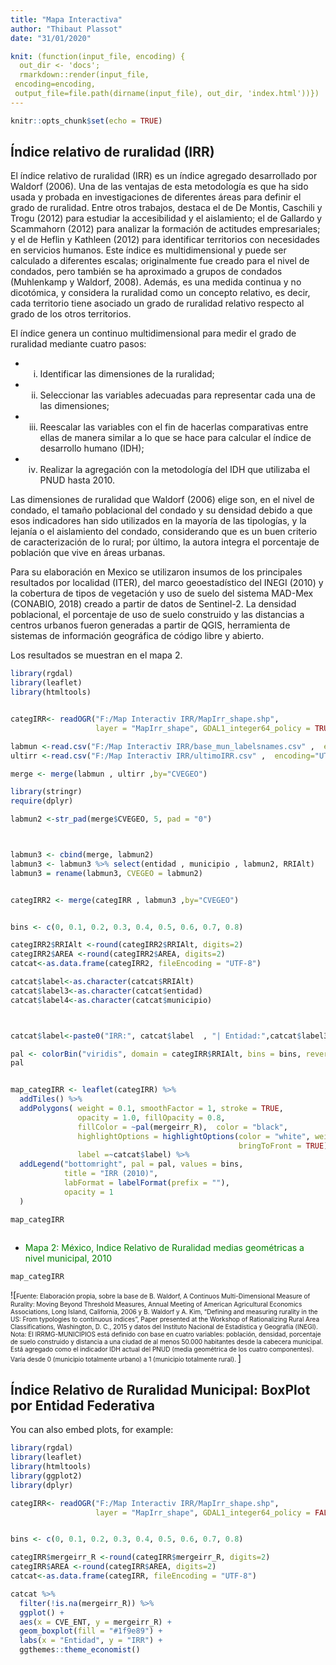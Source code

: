 ```yaml
---
title: "Mapa Interactiva"
author: "Thibaut Plassot"
date: "31/01/2020"

knit: (function(input_file, encoding) {
  out_dir <- 'docs';
  rmarkdown::render(input_file,
 encoding=encoding,
 output_file=file.path(dirname(input_file), out_dir, 'index.html'))})
---
```



```r
knitr::opts_chunk$set(echo = TRUE) 
```
 
##  Índice relativo de ruralidad (IRR)
  
El índice relativo de ruralidad (IRR) es un índice agregado desarrollado por Waldorf (2006). Una de las ventajas de esta metodología es que ha sido usada y probada en investigaciones de diferentes áreas para definir el grado de ruralidad. Entre otros trabajos, destaca el de De Montis, Caschili y Trogu (2012) para estudiar la accesibilidad y el aislamiento; el de Gallardo y Scammahorn (2012) para analizar la formación de actitudes empresariales; y el de Heflin y Kathleen (2012) para identificar territorios con necesidades en servicios humanos. Este índice es multidimensional y puede ser calculado a diferentes escalas; originalmente fue creado para el nivel de condados, pero también se ha aproximado a grupos de condados (Muhlenkamp y Waldorf, 2008). Además, es una medida continua y no dicotómica, y considera la ruralidad como un concepto relativo, es decir, cada territorio tiene asociado un grado de ruralidad relativo respecto al grado de los otros territorios.  


El índice genera un continuo multidimensional para medir el grado de ruralidad mediante cuatro pasos:

- i) Identificar las dimensiones de la ruralidad; 

- ii) Seleccionar las variables adecuadas para representar cada una de las dimensiones; 

- iii) Reescalar las variables con el fin de hacerlas comparativas entre ellas de manera similar a lo que se hace para calcular el índice de desarrollo humano (IDH);

- iv) Realizar la agregación con la metodología del IDH que utilizaba el PNUD hasta 2010. 

Las dimensiones de ruralidad que Waldorf (2006) elige son, en el nivel de condado, el tamaño poblacional del condado y su densidad debido a que esos indicadores han sido utilizados en la mayoría de las tipologías, y la lejanía o el aislamiento del condado, considerando que es un buen criterio de caracterización de lo rural; por último, la autora integra el porcentaje de población que vive en áreas urbanas.

Para su elaboración en Mexico se utilizaron insumos de los principales resultados por localidad (ITER), del marco geoestadístico del INEGI (2010) y la cobertura de tipos de vegetación y uso de suelo del sistema MAD-Mex (CONABIO, 2018) creado a partir de datos de Sentinel-2. La densidad poblacional, el porcentaje de uso de suelo construido y las distancias a centros urbanos fueron generadas a partir de QGIS, herramienta de sistemas de información geográfica de código libre y abierto.


Los resultados se muestran en el mapa 2. 


```r

library(rgdal)
library(leaflet)
library(htmltools)


categIRR<- readOGR("F:/Map Interactiv IRR/MapIrr_shape.shp",
                   layer = "MapIrr_shape", GDAL1_integer64_policy = TRUE)

labmun <-read.csv("F:/Map Interactiv IRR/base_mun_labelsnames.csv" ,  encoding="UTF-8")
ultirr <-read.csv("F:/Map Interactiv IRR/ultimoIRR.csv" ,  encoding="UTF-8")

merge <- merge(labmun , ultirr ,by="CVEGEO")

library(stringr)
require(dplyr)

labmun2 <-str_pad(merge$CVEGEO, 5, pad = "0")



labmun3 <- cbind(merge, labmun2)
labmun3 <- labmun3 %>% select(entidad , municipio , labmun2, RRIAlt)
labmun3 = rename(labmun3, CVEGEO = labmun2)


categIRR2 <- merge(categIRR , labmun3 ,by="CVEGEO")


bins <- c(0, 0.1, 0.2, 0.3, 0.4, 0.5, 0.6, 0.7, 0.8)

categIRR2$RRIAlt <-round(categIRR2$RRIAlt, digits=2)
categIRR2$AREA <-round(categIRR2$AREA, digits=2)
catcat<-as.data.frame(categIRR2, fileEncoding = "UTF-8")

catcat$label<-as.character(catcat$RRIAlt)
catcat$label3<-as.character(catcat$entidad)
catcat$label4<-as.character(catcat$municipio)



catcat$label<-paste0("IRR:", catcat$label  , "| Entidad:",catcat$label3 , "| Municipio:",catcat$label4)

pal <- colorBin("viridis", domain = categIRR$RRIAlt, bins = bins, reverse = TRUE)
pal


map_categIRR <- leaflet(categIRR) %>%
  addTiles() %>%
  addPolygons( weight = 0.1, smoothFactor = 1, stroke = TRUE, 
               opacity = 1.0, fillOpacity = 0.8,
               fillColor = ~pal(mergeirr_R),  color = "black",
               highlightOptions = highlightOptions(color = "white", weight = 0.8,
                                                   bringToFront = TRUE),  
               label =~catcat$label) %>%
  addLegend("bottomright", pal = pal, values = bins,
            title = "IRR (2010)",
            labFormat = labelFormat(prefix = ""),
            opacity = 1
  )

map_categIRR



```

- <span style="color:green">Mapa 2: México, Indice Relativo de Ruralidad medias geométricas a nivel municipal, 2010 </span>

```r

map_categIRR

```

![<font size="1">Fuente: Elaboración propia, sobre la base de B. Waldorf, A Continuos Multi-Dimensional Measure of Rurality: Moving Beyond Threshold Measures, Annual Meeting of American Agricultural Economics Associations, Long Island, California, 2006 y B. Waldorf y A. Kim, "Defining and measuring rurality in the US: From typologies to continuous indices”, Paper presented at the Workshop of Rationalizing Rural Area Classifications, Washington, D. C., 2015 y datos del Instituto Nacional de Estadística y Geografía (INEGI). Nota: El IRRMG-MUNICIPIOS está definido con base en cuatro variables: población, densidad, porcentaje de suelo construido y distancia a una ciudad de al menos 50.000 habitantes desde la cabecera municipal. Está agregado como el indicador IDH actual del PNUD (media geométrica de los cuatro componentes). Varía desde 0 (municipio totalmente urbano) a 1 (municipio totalmente rural). </font>] 

## Índice Relativo de Ruralidad Municipal: BoxPlot por Entidad Federativa 

You can also embed plots, for example:

```r
library(rgdal)
library(leaflet)
library(htmltools)
library(ggplot2)
library(dplyr)

categIRR<- readOGR("F:/Map Interactiv IRR/MapIrr_shape.shp",
                   layer = "MapIrr_shape", GDAL1_integer64_policy = FALSE)


bins <- c(0, 0.1, 0.2, 0.3, 0.4, 0.5, 0.6, 0.7, 0.8)

categIRR$mergeirr_R <-round(categIRR$mergeirr_R, digits=2)
categIRR$AREA <-round(categIRR$AREA, digits=2)
catcat<-as.data.frame(categIRR, fileEncoding = "UTF-8")

catcat %>%
  filter(!is.na(mergeirr_R)) %>%
  ggplot() +
  aes(x = CVE_ENT, y = mergeirr_R) +
  geom_boxplot(fill = "#1f9e89") +
  labs(x = "Entidad", y = "IRR") +
  ggthemes::theme_economist()


```



